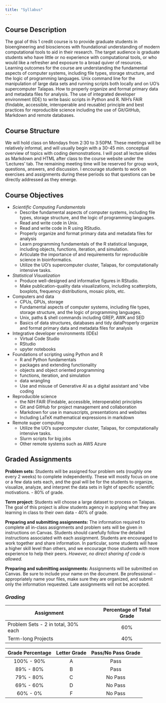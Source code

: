 ```yaml
---
title: "Syllabus"
---
```


## Course Description

The goal of this 1 credit course is to provide graduate students in bioengineering and biosciences with foundational understanding of modern computational tools to aid in their research. The target audience is graduate students who have little or no experience with computational tools, or who would like a refresher and exposure to a broad quiver of resources. Learning outcomes for the course are understanding the fundamental aspects of computer systems, including file types, storage structure, and the logic of programming languages. Unix command line for the manipulation of large data sets and running scripts both locally and on UO’s supercomputer Talapas. How to properly organize and format primary data and metadata files for analysis. The use of integrated developer environment (IDE) to write basic scripts in Python and R. NIH’s FAIR (findable, accessible, interoperable and reusable) principle and best practices for reproducible science including the use of Git/GitHub, Markdown and remote databases.

## Course Structure

We will hold class on Mondays from 2:30 to 3:50PM. These meetings will be relatively informal, and will usually begin with a 30-45 min. conceptual overview of topics with coding demonstrations. I will post all lecture slides as Markdown and HTML after class to the course website under the 'Lectures' tab. The remaining meeting time will be reserved for group work, questions, answers, and discussion. I encourage students to work on exercises and assignments during these periods so that questions can be directly addressed as they emerge.

## Course Objectives

-   *Scientific Computing Fundamentals*
    -   Describe fundamental aspects of computer systems, including file types, storage structure, and the logic of programming languages.
    -   Read and write code in Unix.
    -   Read and write code in R using RStudio.
    -   Properly organize and format primary data and metadata files for analysis
    -   Learn programming fundamentals of the R statistical language, including objects, functions, iteration, and simulation.
    -   Articulate the importance of and requirements for reproducible science in bioinformatics.
    -   Utilize the UO’s supercomputer cluster, Talapas, for computationally intensive tasks.
-   *Statistical Visualization*
    -   Produce well-designed and informative figures in RStudio.
    -   Make publication-quality data visualizations, including scatterplots, boxplots, frequency distributions, mosaic plots, etc.
-   Computers and data
    -   CPUs, GPUs, storage
    -   Fundamental aspects of computer systems, including file types, storage structure, and the logic of programming languages.
    -   Unix, paths & shell commands including GREP, AWK and SED
    -   Basics of data structures, databases and tidy dataProperly organize and format primary data and metadata files for analysis
-   Integrative developer environments (IDEs)
    -   Virtual Code Studio
    -   RStudio
    -   upyter notebooks
-   Foundations of scripting using Python and R
    -   R and Python fundamentals
    -   packages and extending functionality
    -   objects and object oriented programming
    -   functions, iteration, and simulation
    -   data wrangling
    -   Use and misuse of Generative AI as a digital assistant and 'vibe coding
-   Reproducible science
    -   the NIH FAIR (Findable, accessible, interoperable) principles
    -   Git and GitHub for project management and collaboration
    -   Markdown for use in manuscripts, presentations and websites
    -   Including LaTeX mathematical expressions in markdown
-   Remote super computing
    -   Utilize the UO’s supercomputer cluster, Talapas, for computationally intensive tasks.
    -   Slurm scripts for big jobs
    -   Other remote systems such as AWS Azure

## Graded Assignments

**Problem sets:** Students will be assigned four problem sets (roughly one every 2 weeks) to complete independently. These will mostly focus on one or a few data sets each, and the goal will be for the students to organize, visualize, analyze, and interpret the data sets in light of specific scientific motivations. - 80% of grade.

**Term project:** Students will choose a large dataset to process on Talapas. The goal of this project is allow students agency in applying what they are learning in class to their own data - 40% of grade.

**Preparing and submitting assignments:** The information required to complete all in-class assignments and problem sets will be given in instructions on Canvas. Students should carefully follow the detailed instructions associated with each assignment. Students are encouraged to work together and share information. In particular, some students will have a higher skill level than others, and we encourage those students with more experience to help their peers. *However, no direct sharing of code is allowed.*

**Preparing and submitting assignments:** Assignments will be submitted on Canvas. Be sure to include your name on the document. Be professional – appropriately name your files, make sure they are organized, and submit only the information requested. Late assignments will not be accepted.

### *Grading*

| Assignment                          | Percentage of Total Grade |
|-------------------------------------|:-------------------------:|
| Problem Sets - 2 in total, 30% each |            60%            |
| Term-long Projects                  |            40%            |

| Grade Percentage | Letter Grade | Pass/No Pass Grade |
|:----------------:|:------------:|:------------------:|
|    100% - 90%    |      A       |        Pass        |
|    89% - 80%     |      B       |        Pass        |
|    79% - 80%     |      C       |      No Pass       |
|    69% - 60%     |      D       |      No Pass       |
|     60% - 0%     |      F       |      No Pass       |
